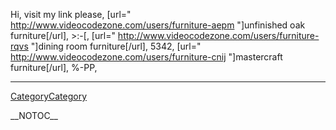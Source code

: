 Hi, visit my link please, [url=" http://www.videocodezone.com/users/furniture-aepm "]unfinished oak furniture[/url],  >:-[, [url=" http://www.videocodezone.com/users/furniture-rqvs "]dining room furniture[/url],  5342, [url=" http://www.videocodezone.com/users/furniture-cnij "]mastercraft furniture[/url],  %-PP,
----
[[CategoryCategory]]

__NOTOC__